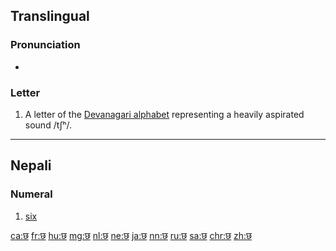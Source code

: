 {{Devanagari character info|hex=91b|name=DEVANAGARI LETTER CHA|image=[[File:Deva-छ-order.gif|100px]]}}
==Translingual==

===Pronunciation===
* {{IPA|/tʃʰ/|lang=mul}}

===Letter===
{{mul-Deva|cha}}

# A letter of the [[Devanagari alphabet]] representing a heavily aspirated sound /tʃʰ/.

----

==Nepali==

===Numeral===
{{head|ne|numeral|tr=cha}}

# {{context|cardinal|lang=ne}} [[six]]

[[ca:छ]]
[[fr:छ]]
[[hu:छ]]
[[mg:छ]]
[[nl:छ]]
[[ne:छ]]
[[ja:छ]]
[[nn:छ]]
[[ru:छ]]
[[sa:छ]]
[[chr:छ]]
[[zh:छ]]